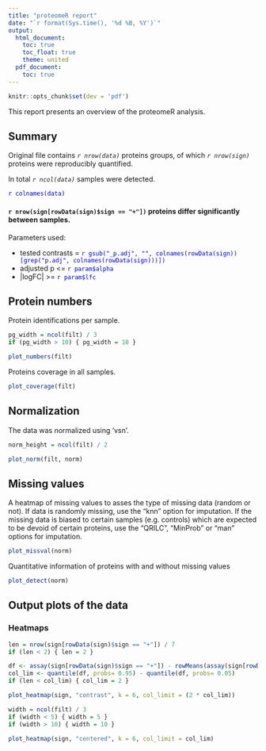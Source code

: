 ```yaml
---
title: "proteomeR report"
date: "`r format(Sys.time(), '%d %B, %Y')`"
output:
  html_document:
    toc: true
    toc_float: true
    theme: united
  pdf_document:
    toc: true
---
```


```r
knitr::opts_chunk$set(dev = 'pdf')
```

This report presents an overview of the proteomeR analysis.

## Summary

Original file contains _`r nrow(data)`_ proteins groups, of which _`r nrow(sign)`_ proteins were reproducibly quantified.    

In total _`r ncol(data)`_ samples were detected.

<span style="color:blue">`r colnames(data)`</span>   
   


#### `r nrow(sign[rowData(sign)$sign == "+"])` proteins differ significantly between samples.

Parameters used:  

* tested contrasts = <span style="color:blue">`r gsub("_p.adj", "", colnames(rowData(sign))[grep("p.adj", colnames(rowData(sign)))])`</span>  
* adjusted p <= <span style="color:blue">`r param$alpha`</span>  
* |logFC| >= <span style="color:blue">`r param$lfc`</span>  

\pagebreak

## Protein numbers

Protein identifications per sample.

```r
pg_width = ncol(filt) / 3
if (pg_width > 10) { pg_width = 10 }
```

```r
plot_numbers(filt)
```

Proteins coverage in all samples.

```r
plot_coverage(filt)
```

\pagebreak

## Normalization

The data was normalized using 'vsn'.

```r
norm_height = ncol(filt) / 2
```

```r
plot_norm(filt, norm)
```

\pagebreak

## Missing values

A heatmap of missing values to asses the type of missing data (random or not).
If data is randomly missing, use the "knn" option for imputation. If the missing data is biased to certain samples (e.g. controls) which are expected to be devoid of certain proteins, use the "QRILC", "MinProb" or "man" options for imputation.


```r
plot_missval(norm)
```

\pagebreak

Quantitative information of proteins with and without missing values

```r
plot_detect(norm)
```

\pagebreak

## Output plots of the data

### Heatmaps
```r
len = nrow(sign[rowData(sign)$sign == "+"]) / 7
if (len < 2) { len = 2 }
```

```r
df <- assay(sign[rowData(sign)$sign == "+"]) - rowMeans(assay(sign[rowData(sign)$sign == "+"]))
col_lim <- quantile(df, probs= 0.95) - quantile(df, probs= 0.05)
if (len < col_lim) { col_lim = 2 }
```

```r
plot_heatmap(sign, "contrast", k = 6, col_limit = (2 * col_lim))
```

```r
width = ncol(filt) / 3
if (width < 5) { width = 5 }
if (width > 10) { width = 10 }
```

```r
plot_heatmap(sign, "centered", k = 6, col_limit = col_lim)
```


